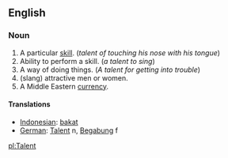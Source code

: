 ==English==
===Noun===

# A particular [[skill]]. (''talent of touching his nose with his tongue'')
# Ability to perform a skill. (''a talent to sing'')
# A way of doing things. (''A talent for getting into trouble'')
# (slang) attractive men or women.
# A Middle Eastern [[currency]].

==== Translations ====
*[[Indonesian]]: [[bakat]]
*[[German]]: [[Talent]] n, [[Begabung]] f

[[pl:Talent]]